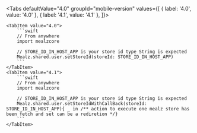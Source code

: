 
<Tabs
    defaultValue="4.0"
    groupId="mobile-version"
    values={[
        { label: '4.0', value: '4.0' },
        { label: '4.1', value: '4.1' },
    ]}>

    <TabItem value="4.0">
        ```swift
        // From anywhere
        import mealzcore

        // STORE_ID_IN_HOST_APP is your store id type String is expected
        Mealz.shared.user.setStoreId(storeId: STORE_ID_IN_HOST_APP)
        ```
    </TabItem>
    <TabItem value="4.1">
        ```swift
        // From anywhere
        import mealzcore

        // STORE_ID_IN_HOST_APP is your store id type String is expected
        Mealz.shared.user.setStoreIdWithCallBack(storeId: STORE_ID_IN_HOST_APP){ _ in /** action to execute one mealz store has been fetch and set can be a rediretion */}
        ```
    </TabItem>
</Tabs>